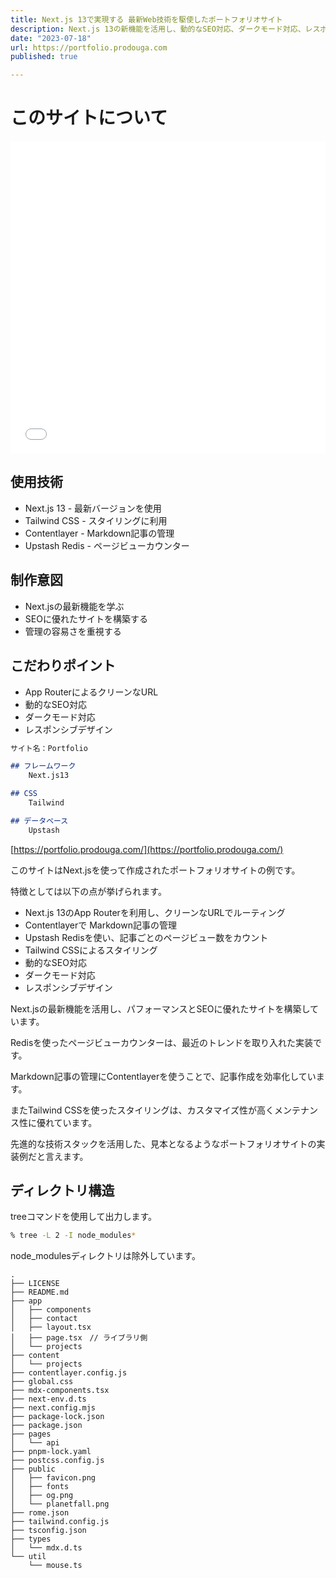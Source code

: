 ```yaml
---
title: Next.js 13で実現する 最新Web技術を駆使したポートフォリオサイト
description: Next.js 13の新機能を活用し、動的なSEO対応、ダークモード対応、レスポンシブデザインなど、最新のWeb技術を取り入れたポートフォリオサイトです。App RouterによるクリーンなURL構造、Redisを使ったページビューカウントなど、機能面でも洗練されています。
date: "2023-07-18"
url: https://portfolio.prodouga.com
published: true

---
```

# このサイトについて

<iframe width="100%" height="500" src="//portfolio.prodouga.com" allowfullscreen="allowfullscreen" allowpaymentrequest frameborder="0"></iframe>

## 使用技術
- Next.js 13 - 最新バージョンを使用
- Tailwind CSS - スタイリングに利用
- Contentlayer - Markdown記事の管理
- Upstash Redis - ページビューカウンター

## 制作意図
- Next.jsの最新機能を学ぶ
- SEOに優れたサイトを構築する
- 管理の容易さを重視する

## こだわりポイント  
- App RouterによるクリーンなURL
- 動的なSEO対応
- ダークモード対応
- レスポンシブデザイン

```md
サイト名：Portfolio

## フレームワーク
    Next.js13

## CSS
    Tailwind

## データベース
    Upstash

```

[https://portfolio.prodouga.com/](https://portfolio.prodouga.com/)

このサイトはNext.jsを使って作成されたポートフォリオサイトの例です。

特徴としては以下の点が挙げられます。

- Next.js 13のApp Routerを利用し、クリーンなURLでルーティング
- Contentlayerで Markdown記事の管理
- Upstash Redisを使い、記事ごとのページビュー数をカウント
- Tailwind CSSによるスタイリング
- 動的なSEO対応
- ダークモード対応
- レスポンシブデザイン

Next.jsの最新機能を活用し、パフォーマンスとSEOに優れたサイトを構築しています。

Redisを使ったページビューカウンターは、最近のトレンドを取り入れた実装です。

Markdown記事の管理にContentlayerを使うことで、記事作成を効率化しています。

またTailwind CSSを使ったスタイリングは、カスタマイズ性が高くメンテナンス性に優れています。

先進的な技術スタックを活用した、見本となるようなポートフォリオサイトの実装例だと言えます。


## ディレクトリ構造

treeコマンドを使用して出力します。
```bash
% tree -L 2 -I node_modules*
```

node_modulesディレクトリは除外しています。

```
.
├── LICENSE
├── README.md
├── app
│   ├── components
│   ├── contact
│   ├── layout.tsx
│   ├── page.tsx　// ライブラリ側
│   └── projects
├── content
│   └── projects
├── contentlayer.config.js
├── global.css
├── mdx-components.tsx
├── next-env.d.ts
├── next.config.mjs
├── package-lock.json
├── package.json
├── pages
│   └── api
├── pnpm-lock.yaml
├── postcss.config.js
├── public
│   ├── favicon.png
│   ├── fonts
│   ├── og.png
│   └── planetfall.png
├── rome.json
├── tailwind.config.js
├── tsconfig.json
├── types
│   └── mdx.d.ts
└── util
    └── mouse.ts

```